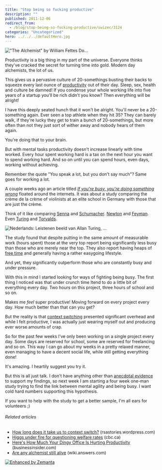 ```yaml
---
title: "Stop being so fucking productive"
description: ""
published: 2011-12-06
redirect_from:
  - /blog/stop-being-so-fucking-productive/swizec/3124
categories: "Uncategorized"
hero: ../../../defaultHero.jpg
---
```


!["The Alchemist" by William Fettes Do...](http://swizec.com/blog/wp-content/uploads/2011/12/300px-William_Fettes_Douglas_-_The_Alchemist1.jpg '"The Alchemist" by William Fettes Do...')

Productivity is a big thing in my part of the universe. Everyone thinks they've cracked the secret for turning time into gold. Modern day alchemists, the lot of us.

This gives us a pervasive culture of 20-somethings busting their backs to squeeze every last ounce of [productivity](http://en.wikipedia.org/wiki/Productivity "Productivity") out of their day. Sleep, sex, health and culture be damned! If you condense your whole working life into five years of a startup you'll be rich didn't you know? Then everything will be alright!

I have this deeply seated hunch that it won't be alright. You'll never be a 20-something again. Ever seen a top athlete when they hit 35? They can barely walk, if they're lucky they get to train a bunch of 20-somethings, but more often than not they just sort of wither away and nobody hears of them again.

You're doing that to your brain.

But with mental tasks productivity doesn't increase linearly with time worked. Every hour spent working hard is a tax on the next hour you want to spend working hard. And so on until you can spend hours, even days, working without achieving.

Remember the quote "You speak a lot, but you don't say much"? Same goes for working a lot.

A couple weeks ago an article titled _[If you're busy, you're doing something wrong](http://calnewport.com/blog/2011/11/11/if-youre-busy-youre-doing-something-wrong-the-surprisingly-relaxed-lives-of-elite-achievers/)_ floated around the internets. It was about a study comparing the crème de la crème of violinists at an elite school in Germany with those that are just the crème.

Think of it like comparing [Senna](http://en.wikipedia.org/wiki/Ayrton_Senna) and [Schumacher](http://en.wikipedia.org/wiki/Michael_Schumacher). [Newton](http://en.wikipedia.org/wiki/Isaac_Newton) and [Feyman](http://en.wikipedia.org/wiki/Feynman). Even [Turing](http://en.wikipedia.org/wiki/Alan_Turing "Alan Turing") and [Torvalds](http://en.wikipedia.org/wiki/Linus_Torvalds).

![Nederlands: Leistenen beeld van Allan Turing, ...](http://swizec.com/blog/wp-content/uploads/2011/12/300px-AlanTuring-Bletchley3.jpg "Nederlands: Leistenen beeld van Allan Turing, ...")

The study found that despite putting in the same amount of measurable work (hours spent) those at the very top report being significantly less busy than those who are merely near the top. They also report having heaps of [free time](http://en.wikipedia.org/wiki/Leisure "Leisure") and generally having a rather easygoing lifestyle.

And yet, they significantly outperform those who are constantly busy and under pressure.

With this in mind I started looking for ways of fighting being busy. The first thing I noticed was that under crunch time Itend to do a little bit of everything every day. Two hours on this project, three hours of school and so on.

Makes me _feel_ super productive! Moving forward on every project every day. How much better than that can you get?

But the reality is that [context switching](http://en.wikipedia.org/wiki/Context_switch "Context switch") presented significant overhead and while I felt productive, I was actually just wearing myself out and producing ever worse amounts of crap.

So for the past few weeks I've only been working on a single project every day. Some days are reserved for school, some are reserved for freelancing and so on. This way I can go about my weeks in a pretty relaxed manner, even managing to have a decent social life, while still getting everything done!

It's amazing. I heartily suggest you try it.

But this is all just talk. I don't have anything other than [anecdotal evidence](http://en.wikipedia.org/wiki/Anecdotal_evidence "Anecdotal evidence") to support my findings, so next week I am starting a four week one-man study trying to find the link between mental agility and being busy. I want cold hard numbers supporting this hypothesis.

If you want to help with the study to get a better sample, I'm all ears for volunteers ;)

###### Related articles

- [How long does it take us to context switch?](http://rsastories.wordpress.com/2011/10/22/how-long-does-it-take-to-context-switch/) (rsastories.wordpress.com)
- [Higgs under fire for questioning welfare rates](http://r.zemanta.com/?u=http%3A//www.cbc.ca/news/canada/new-brunswick/story/2011/10/13/nb-higgs-arseneault-social-assistance-rates-519.html%3Fcmp%3Drss&a=58248414&rid=f9acf072-bd0c-40f6-a350-e520fc305149&e=3a2432c8eb1fd8d7f4cf37b2ef5f2444) (cbc.ca)
- [Here's How Much Your Dingy Office Is Hurting Productivity](http://www.businessinsider.com/how-your-office-hurts-productivity-2011-11) (businessinsider.com)
- [Are any alchemist still alive](http://wiki.answers.com/Q/Are_any_alchemist_still_alive) (wiki.answers.com)

[![Enhanced by Zemanta](http://img.zemanta.com/zemified_e.png?x-id=f9acf072-bd0c-40f6-a350-e520fc305149)](http://www.zemanta.com/ "Enhanced by Zemanta")
